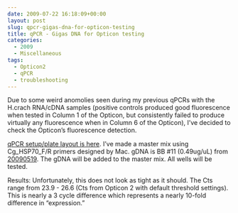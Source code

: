 ```yaml
---
date: 2009-07-22 16:18:09+00:00
layout: post
slug: qpcr-gigas-dna-for-opticon-testing
title: qPCR - Gigas DNA for Opticon testing
categories:
  - 2009
  - Miscellaneous
tags:
  - Opticon2
  - qPCR
  - troubleshooting
---
```


Due to some weird anomolies seen during my previous qPCRs with the H.crach RNA/cDNA samples (positive controls produced good fluorescence when tested in Column 1 of the Opticon, but consistently failed to produce virtually any fluorescence when in Column 6 of the Opticon), I've decided to check the Opticon's fluorescence detection.

[qPCR setup/plate layout is here](https://eagle.fish.washington.edu/Arabidopsis/Notebook%20Workup%20Files/20090722-01.jpg). I've made a master mix using Cg_HSP70_F/R primers designed by Mac. gDNA is BB #11 (0.49ug/uL) from [20090519](/Sam%27s+Working+Notebook+Jan-May+2009#sjw20090519). The gDNA will be added to the master mix. All wells will be tested.

Results: Unfortunately, this does not look as tight as it should. The Cts range from 23.9 - 26.6 (Cts from Opticon 2 with default threshold settings). This is nearly a 3 cycle difference which represents a nearly 10-fold difference in "expression."
